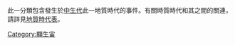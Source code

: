 此一分類包含發生於[[中生代|中生代]]此一地質時代的事件。有關時質時代和其之間的關連，請詳見[[地質時代表|地質時代表]]。
{{Commonscat|Mesozoic}}

[[Category:顯生宙|Category:顯生宙]]